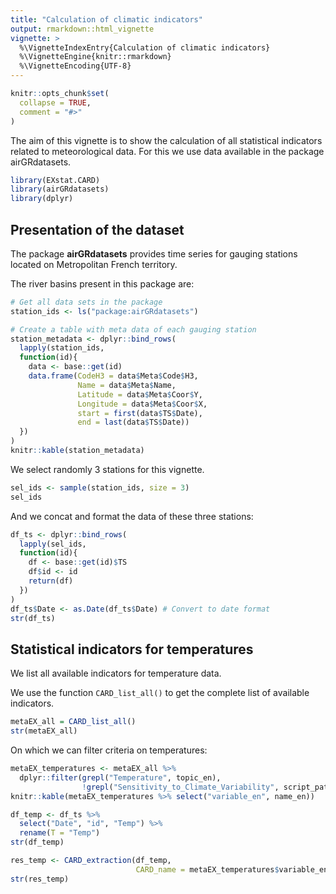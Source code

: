 ```yaml
---
title: "Calculation of climatic indicators"
output: rmarkdown::html_vignette
vignette: >
  %\VignetteIndexEntry{Calculation of climatic indicators}
  %\VignetteEngine{knitr::rmarkdown}
  %\VignetteEncoding{UTF-8}
---
```


```r
knitr::opts_chunk$set(
  collapse = TRUE,
  comment = "#>"
)
```

The aim of this vignette is to show the calculation of all statistical indicators
related to meteorological data.
For this we use data available in the package airGRdatasets.

```r
library(EXstat.CARD)
library(airGRdatasets)
library(dplyr)
```

## Presentation of the dataset

The package **airGRdatasets** provides time series for gauging stations located
on Metropolitan French territory.

The river basins present in this package are:

```r
# Get all data sets in the package
station_ids <- ls("package:airGRdatasets")

# Create a table with meta data of each gauging station
station_metadata <- dplyr::bind_rows(
  lapply(station_ids,
  function(id){
    data <- base::get(id)
    data.frame(CodeH3 = data$Meta$Code$H3,
               Name = data$Meta$Name,
               Latitude = data$Meta$Coor$Y,
               Longitude = data$Meta$Coor$X,
               start = first(data$TS$Date),
               end = last(data$TS$Date))
  })
)
knitr::kable(station_metadata)
```

We select randomly 3 stations for this vignette.

```r
sel_ids <- sample(station_ids, size = 3)
sel_ids
```

And we concat and format the data of these three stations:

```r
df_ts <- dplyr::bind_rows(
  lapply(sel_ids,
  function(id){
    df <- base::get(id)$TS
    df$id <- id
    return(df)
  })
)
df_ts$Date <- as.Date(df_ts$Date) # Convert to date format
str(df_ts)
```

## Statistical indicators for temperatures

We list all available indicators for temperature data.

We use the function `CARD_list_all()` to get the complete list of available
indicators.

```r
metaEX_all = CARD_list_all()
str(metaEX_all)
```

On which we can filter criteria on temperatures:

```r
metaEX_temperatures <- metaEX_all %>%
  dplyr::filter(grepl("Temperature", topic_en),
                !grepl("Sensitivity_to_Climate_Variability", script_path))
knitr::kable(metaEX_temperatures %>% select("variable_en", name_en))
```

```r
df_temp <- df_ts %>%
  select("Date", "id", "Temp") %>%
  rename(T = "Temp")
str(df_temp)
```

```r
res_temp <- CARD_extraction(df_temp,
                            CARD_name = metaEX_temperatures$variable_en)
str(res_temp)
```
